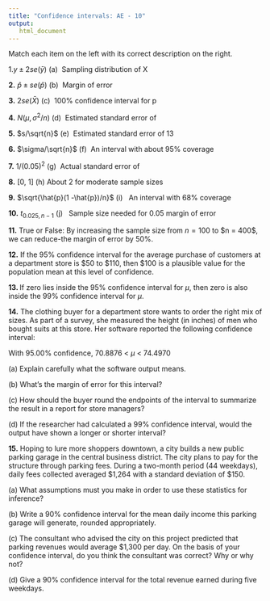 ```yaml
---
title: "Confidence intervals: AE - 10"
output: 
   html_document
---
```


Match each item on the left with its correct description on the right.

1.$y \pm 2se(\bar{y})$ (a)  Sampling distribution of X

**2.** $\hat{p} \pm se(\hat{p})$ (b)  Margin of error

**3.** $2se (\bar{X})$ (c)  100% confidence interval for p

**4.** $N(\mu,\sigma^2/n)$ (d)  Estimated standard error of

**5.** $s/\sqrt{n}$ (e)  Estimated standard error of 13

**6.** $\sigma/\sqrt{n}$ (f)  An interval with about 95% coverage

**7.** $1/(0.05)^2$ (g)  Actual standard error of

**8.** \[0, 1\] (h) About 2 for moderate sample sizes

**9.** $\sqrt{\hat{p}(1 -\hat{p})/n}$ (i)   An interval with 68% coverage

**10.** $t_{0.025, n-1}$ (j)   Sample size needed for 0.05 margin of error

**11.** True or False: By increasing the sample size from $n = 100$ to \$n = 400\$, we can reduce-the margin of error by $50\%$.

**12.** If the 95% confidence interval for the average purchase of customers at a department store is \$50 to \$110, then \$100 is a plausible value for the population mean at this level of confidence.

**13. ** If zero lies inside the 95% confidence interval for $\mu$, then zero is also inside the 99% confidence interval for $\mu$.

**14.** The clothing buyer for a department store wants to order the right mix of sizes. As part of a survey, she measured the height (in inches) of men who bought suits at this store. Her software reported the following confidence interval:

With 95.00% confidence, 70.8876 \< $\mu$ \< 74.4970

\(a\) Explain carefully what the software output means.

\(b\) What's the margin of error for this interval?

\(c\) How should the buyer round the endpoints of the interval to summarize the result in a report for store managers?

\(d\) If the researcher had calculated a 99% confidence interval, would the output have shown a longer or shorter interval?

**15.** Hoping to lure more shoppers downtown, a city builds a new public parking garage in the central business district. The city plans to pay for the structure through parking fees. During a two-month period (44 weekdays), daily fees collected averaged \$1,264 with a standard deviation of \$150.

\(a\) What assumptions must you make in order to use these statistics for inference?

\(b\) Write a 90% confidence interval for the mean daily income this parking garage will generate, rounded appropriately.

\(c\) The consultant who advised the city on this project predicted that parking revenues would average \$1,300 per day. On the basis of your confidence interval, do you think the consultant was correct? Why or why not?

\(d\) Give a 90% confidence interval for the total revenue earned during five weekdays.


